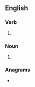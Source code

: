 ==English==

===Verb===
{{head|en|verb form}}

# {{en-third-person singular of|dispel}}

===Noun===
{{head|en|noun form}}

# {{plural of|dispel|lang=en}}

===Anagrams===
* {{anagrams|en|a=deilpss|Spidles|disples}}